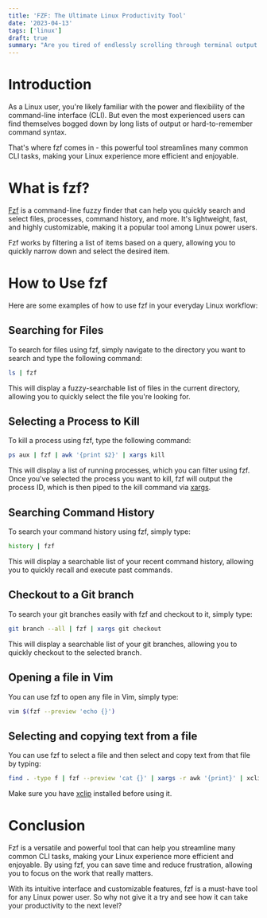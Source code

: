 ```yaml
---
title: 'FZF: The Ultimate Linux Productivity Tool'
date: '2023-04-13'
tags: ['linux']
draft: true
summary: "Are you tired of endlessly scrolling through terminal output or file listings? Look no further than fzf! This powerful command-line tool allows you to quickly and efficiently search and select from lists of files, processes, command history, and much more. In this article, we'll explore what fzf is and how you can use it to level up your Linux productivity game."
---
```


# Introduction

As a Linux user, you're likely familiar with the power and flexibility of the command-line interface (CLI). But even the most experienced users can find themselves bogged down by long lists of output or hard-to-remember command syntax.

That's where fzf comes in - this powerful tool streamlines many common CLI tasks, making your Linux experience more efficient and enjoyable.

# What is fzf?

[Fzf](https://github.com/junegunn/fzf) is a command-line fuzzy finder that can help you quickly search and select files, processes, command history, and more. It's lightweight, fast, and highly customizable, making it a popular tool among Linux power users.

Fzf works by filtering a list of items based on a query, allowing you to quickly narrow down and select the desired item.

# How to Use fzf

Here are some examples of how to use fzf in your everyday Linux workflow:

## Searching for Files

To search for files using fzf, simply navigate to the directory you want to search and type the following command:

```bash
ls | fzf
```

This will display a fuzzy-searchable list of files in the current directory, allowing you to quickly select the file you're looking for.

## Selecting a Process to Kill

To kill a process using fzf, type the following command:

```bash
ps aux | fzf | awk '{print $2}' | xargs kill
```

This will display a list of running processes, which you can filter using fzf. Once you've selected the process you want to kill, fzf will output the process ID, which is then piped to the kill command via [xargs](/blog/mastering-batch-processing-with-linux-xargs-command/).

## Searching Command History

To search your command history using fzf, simply type:

```bash
history | fzf
```

This will display a searchable list of your recent command history, allowing you to quickly recall and execute past commands.

## Checkout to a Git branch

To search your git branches easily with fzf and checkout to it, simply type:

```bash
git branch --all | fzf | xargs git checkout
```

This will display a searchable list of your git branches, allowing you to quickly checkout to the selected branch.

## Opening a file in Vim

You can use fzf to open any file in Vim, simply type:

```bash
vim $(fzf --preview 'echo {}')
```

## Selecting and copying text from a file

You can use fzf to select a file and then select and copy text from that file by typing:

```bash
find . -type f | fzf --preview 'cat {}' | xargs -r awk '{print}' | xclip -selection clipboard
```

Make sure you have [xclip](https://linux.die.net/man/1/xclip) installed before using it.

# Conclusion

Fzf is a versatile and powerful tool that can help you streamline many common CLI tasks, making your Linux experience more efficient and enjoyable. By using fzf, you can save time and reduce frustration, allowing you to focus on the work that really matters.

With its intuitive interface and customizable features, fzf is a must-have tool for any Linux power user. So why not give it a try and see how it can take your productivity to the next level?
